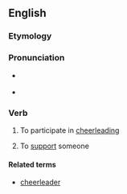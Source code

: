 ==English==

===Etymology===
{{back-form|en|cheerleader}}

===Pronunciation===
* {{a|GA}} {{IPA|/ˈtʃɪɹlid/|lang=en}}
* {{a|RP}} {{IPA|/ˈtʃɪəliːd/|lang=en}}

===Verb===
{{en-verb|cheerleads|cheerleading|cheerled|past2=cheerleaded}}

# {{label|en|intransitive}} To participate in [[cheerleading]]
# {{label|en|transitive}} To [[support]] someone

====Related terms====
* [[cheerleader]]